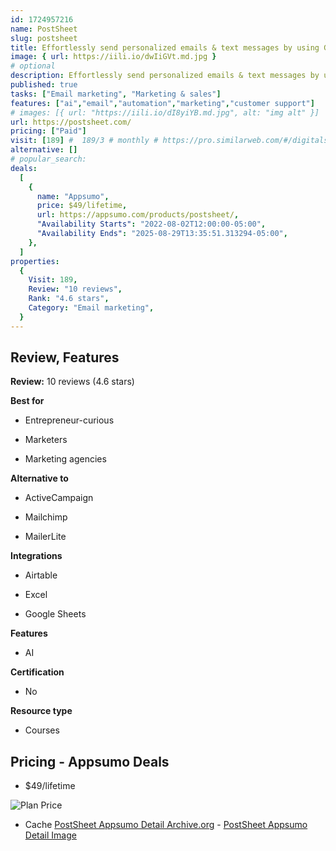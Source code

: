 ```yaml
---
id: 1724957216
name: PostSheet
slug: postsheet
title: Effortlessly send personalized emails & text messages by using Google Sheets or Airtable
image: { url: https://iili.io/dwIiGVt.md.jpg }
# optional
description: Effortlessly send personalized emails & text messages by using Google Sheets or AirtableIt's just as easy as sending a regular email - but now to the massesSimply import your contacts and customize your message using the data from your spreadsheet
published: true
tasks: ["Email marketing", "Marketing & sales"]
features: ["ai","email","automation","marketing","customer support"]
# images: [{ url: "https://iili.io/dI8yiYB.md.jpg", alt: "img alt" }]
url: https://postsheet.com/
pricing: ["Paid"]
visit: [189] #  189/3 # monthly # https://pro.similarweb.com/#/digitalsuite/websiteanalysis/home
alternative: []
# popular_search:
deals:
  [
    {
      name: "Appsumo",
      price: $49/lifetime,
      url: https://appsumo.com/products/postsheet/,
      "Availability Starts": "2022-08-02T12:00:00-05:00",
      "Availability Ends": "2025-08-29T13:35:51.313294-05:00",
    },
  ]
properties:
  {
    Visit: 189,
    Review: "10 reviews",
    Rank: "4.6 stars",
    Category: "Email marketing",
  }
---
```


## Review, Features

**Review:** 10 reviews (4.6 stars)

**Best for**

- Entrepreneur-curious

- Marketers

- Marketing agencies

**Alternative to**

- ActiveCampaign

- Mailchimp

- MailerLite

**Integrations**

- Airtable

- Excel

- Google Sheets

**Features**

- AI

**Certification**

- No

**Resource type**

- Courses

## Pricing - Appsumo Deals

- $49/lifetime

<Img src="https://iili.io/dwTWq5G.png" alt="Plan Price" />

- Cache [PostSheet Appsumo Detail Archive.org](https://web.archive.org/web/*/https://appsumo.com/products/postsheet/) - [PostSheet Appsumo Detail Image](https://iili.io/dwTX5GI.png)
